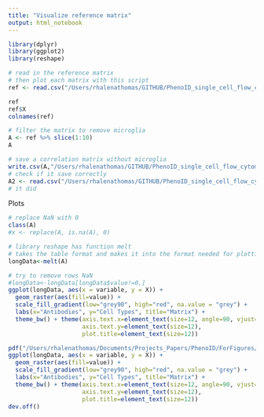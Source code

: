 ```yaml
---
title: "Visualize reference matrix"
output: html_notebook
---
```



```r
library(dplyr)
library(ggplot2)
library(reshape)

```



```r
# read in the reference matrix
# then plot each matrix with this script
ref <- read.csv("/Users/rhalenathomas/GITHUB/PhenoID_single_cell_flow_cytometry_analysis/correlation/ReferenceMatrix.csv")

ref
ref$X
colnames(ref)

# filter the matrix to remove microglia
A <- ref %>% slice(1:10)
A

# save a correlation matrix without microglia
write.csv(A,"/Users/rhalenathomas/GITHUB/PhenoID_single_cell_flow_cytometry_analysis/correlation/ReferenceMatrix10celltypes.csv", row.names = FALSE)
# check if it save correctly
A2 <- read.csv("/Users/rhalenathomas/GITHUB/PhenoID_single_cell_flow_cytometry_analysis/correlation/ReferenceMatrix10celltypes.csv")
# it did

```

Plots

```r

# replace NaN with 0
class(A)
#x <- replace(A, is.na(A), 0)

# library reshape has function melt
# takes the table format and makes it into the format needed for plotting
longData<-melt(A)

# try to remove rows NaN
#longData<-longData[longData$value!=0,]
ggplot(longData, aes(x = variable, y = X)) + 
  geom_raster(aes(fill=value)) + 
  scale_fill_gradient(low="grey90", high="red", na.value = "grey") +
  labs(x="Antibodies", y="Cell Types", title="Matrix") +
  theme_bw() + theme(axis.text.x=element_text(size=12, angle=90, vjust=0.3),
                     axis.text.y=element_text(size=12),
                     plot.title=element_text(size=12))

pdf("/Users/rhalenathomas/Documents/Projects_Papers/PhenoID/ForFigures/ReferenceMatrix.pdf", width = 5, height = 4)
ggplot(longData, aes(x = variable, y = X)) + 
  geom_raster(aes(fill=value)) + 
  scale_fill_gradient(low="grey90", high="red", na.value = "grey") +
  labs(x="Antibodies", y="Cell Types", title="Matrix") +
  theme_bw() + theme(axis.text.x=element_text(size=12, angle=90, vjust=0.3),
                     axis.text.y=element_text(size=12),
                     plot.title=element_text(size=12))
dev.off()


```

